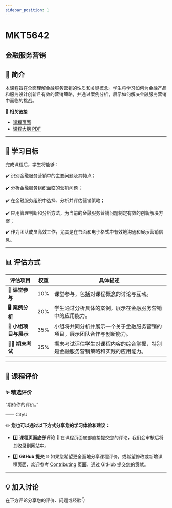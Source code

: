 ```yaml
---
sidebar_position: 1
---
```


# MKT5642
## 金融服务营销

## **📘 简介**
本课程旨在全面理解金融服务营销的性质和关键概念。学生将学习如何为金融产品和服务设计创新且有效的营销策略，并通过案例分析，展示如何解决金融服务营销中面临的挑战。

🔗 **相关链接**
- [课程页面](https://www.cityu.edu.hk/catalogue/pg/202425/course/MKT5642.htm)
- [课程大纲 PDF](https://www.cityu.edu.hk/catalogue/pg/202425/course/MKT5642.pdf)

---

## **🎯 学习目标**

完成课程后，学生将能够：

✔️ 识别金融服务营销中的主要问题及其特点；

✔️ 分析金融服务组织面临的营销问题；

✔️ 在金融服务组织中选择、分析并评估营销策略；

✔️ 应用管理判断和分析方法，为当前的金融服务营销问题制定有效的创新解决方案；

✔️ 作为团队成员高效工作，尤其是在书面和电子格式中有效地沟通和展示营销信息。

---

## **📊 评估方式**

| **评估项目**          | **权重** | **具体描述**                                                                                       |
|----------------------|---------|---------------------------------------------------------------------------------------------------|
| **📝 课堂参与**       | 10%     | 课堂参与，包括对课程概念的讨论与互动。                                                           |
| **🖥️ 案例分析**      | 20%     | 学生通过分析具体的案例，展示在金融服务营销中的应用能力。                                         |
| **📄 小组项目与展示** | 35%     | 小组将共同分析并展示一个关于金融服务营销的项目，展示团队合作与创新能力。                         |
| **🧑‍💻 期末考试**     | 35%     | 期末考试评估学生对课程内容的综合掌握，特别是金融服务营销策略和实践的应用能力。                   |

---

## **💬 课程评价**

### ✨ **精选评价**
<div className={commentStyles.commentBox}>
    <p className={commentStyles.commentText}>
        “期待你的评价。”
    </p>
    <p className={commentStyles.commentAuthor}>—— CityU</p>
</div>

✏️ **您也可以通过以下方式分享您的学习体验和建议：**

- 1️⃣ **课程页面底部评论**
💬 在课程页面底部直接提交您的评论，我们会审核后将其收录到网站中。

- 2️⃣ **GitHub 提交**
🌐 如果您希望更全面地分享课程评价，或希望修改或新增课程页面，欢迎参考 [Contributing](/contributing) 页面，通过 GitHub 提交您的贡献。

---

## **💡 加入讨论**

在下方评论分享您的评价、问题或经验👇
<Utterances />